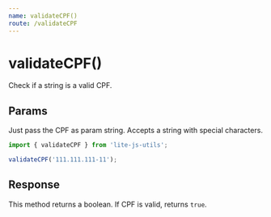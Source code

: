 ```yaml
---
name: validateCPF()
route: /validateCPF
---
```


# validateCPF()

Check if a string is a valid CPF.

## Params

Just pass the CPF as param string. Accepts a string with special characters.

```js
import { validateCPF } from 'lite-js-utils';

validateCPF('111.111.111-11');
```

## Response

This method returns a boolean. If CPF is valid, returns `true`.
